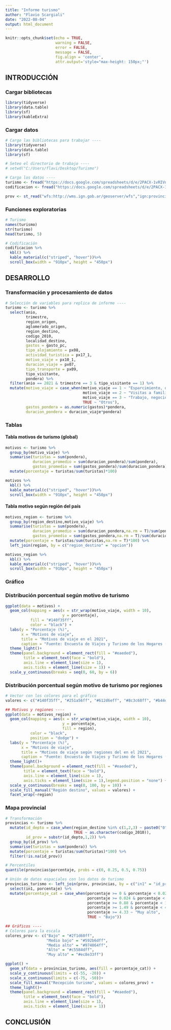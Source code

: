 ```yaml
---
title: "Informe turismo"
author: "Flavio Scargiali"
date: "2022-08-04"
output: html_document
---
```


```r
knitr::opts_chunk$set(echo = TRUE, 
                      warning = FALSE, 
                      error = FALSE,
                      message = FALSE,
                      fig.align = 'center', 
                      attr.output='style="max-height: 150px;"')
```

## INTRODUCCIÓN
### Cargar bibliotecas

```r
library(tidyverse)
library(data.table)
library(sf)
library(kableExtra)
```

### Cargar datos

```r
# Cargo las bibliotecas para trabajar ----
library(tidyverse)
library(data.table)
library(sf)

# Seteo el directorio de trabajo ----
# setwd("C:/Users/flavi/Desktop/Turismo")

# Cargo los datos ----
turismo <- fread("https://docs.google.com/spreadsheets/d/e/2PACX-1vRIVnK7Oz9tJnbCSFbFK5CNWXaNVfsWfFB4CChczPyrEn8vu2K3xxxldOFBxpMrVpnkaGf59ci-25t2/pub?gid=1213513009&single=true&output=csv", encoding = "UTF-8")
codificacion <- fread("https://docs.google.com/spreadsheets/d/e/2PACX-1vRrynUk9sYrZMkMxArp8SHGUJgLZmMe_6m_srzNW38q26TSxc28-9GnE4feRZlA8Q/pub?gid=503363995&single=true&output=csv", encoding = "UTF-8")

prov <- st_read("wfs:http://wms.ign.gob.ar/geoserver/wfs","ign:provincia") 

```

### Funciones exploratorias

```r
# Turismo
names(turismo)
str(turismo)
head(turismo, 5)

# Codificación
codificacion %>% 
  kbl() %>%
  kable_material(c("striped", "hover"))%>% 
  scroll_box(width = "910px", height = "450px")
```


## DESARROLLO
### Transformación y procesamiento de datos

```r

# Selección de variables para replica de informe ----
turismo <- turismo %>% 
  select(anio,
         trimestre, 
         region_origen,
         aglomerado_origen,
         region_destino,
         codigo_2010,
         localidad_destino,
         gastos = gasto_pc,
         tipo_alojamiento = px08,
         actividad_turistica = px17_1,
         motivo_viaje = px10_1,
         duracion_viaje = px07,
         tipo_transporte = px09,
         tipo_visitante,
         pondera) %>% 
  filter(anio == 2021 & trimestre == 3 & tipo_visitante == 1) %>% 
  mutate(motivo_viaje = case_when(motivo_viaje == 1 ~ "Esparcimiento, ocio, recreacion",
                                  motivo_viaje == 2 ~ "Visitas a familiares o amigos",
                                  motivo_viaje == 3 ~ "Trabajo, negocios, motivos profesionales",
                                  TRUE ~ "Otros"),
         gastos_pondera = as.numeric(gastos)*pondera,
         duracion_pondera = duracion_viaje*pondera) 
```

### Tablas
#### Tabla motivos de turismo (global)

```r
motivos <- turismo %>% 
  group_by(motivo_viaje) %>% 
  summarise(turistas = sum(pondera),
            duracion_promedio = sum(duracion_pondera)/sum(pondera),
            gastos_promedio = sum(gastos_pondera)/sum(duracion_pondera)) %>% 
  mutate(porcentaje = turistas/sum(turistas)*100)

motivos %>% 
  kbl() %>% 
  kable_material(c("striped", "hover"))%>% 
  scroll_box(width = "910px", height = "450px")

```

#### Tabla motivo según región del país 

```r
motivos_region <- turismo %>%
  group_by(region_destino,motivo_viaje) %>% 
  summarise(turistas = sum(pondera),
            duracion_promedio = sum(duracion_pondera,na.rm = T)/sum(pondera,na.rm = T),
            gastos_promedio = sum(gastos_pondera,na.rm = T)/sum(duracion_pondera,na.rm = T)) %>% 
  mutate(porcentaje = turistas/sum(turistas,na.rm = T)*100) %>% 
  left_join(region, by = c("region_destino" = "opcion"))

motivos_region %>%
  kbl() %>% 
  kable_material(c("striped", "hover"))%>% 
  scroll_box(width = "910px", height = "450px")
```


### Gráfico
### Distribución porcentual según motivo de turismo

```r
ggplot(data = motivos) +
  geom_col(mapping = aes(x = str_wrap(motivo_viaje, width = 10),
                         y = porcentaje),
           fill = "#140f35ff",
           color = "black") +
  labs(y = "Porcentaje (%)",
       x = "Motivos de viaje",
       title = "Motivos de viaje en el 2021",
       caption = "Fuente: Encuesta de Viajes y Turismo de los Hogares (EVyTH") +
  theme_light()+
  theme(panel.background = element_rect(fill = "#eaeded"),
        title = element_text(face = "bold"),
        axis.line = element_line(size = 1),
        axis.ticks = element_line(size = 1)) +
  scale_y_continuous(breaks = seq(0, 60, by = 6))
```

### Distribución porcentual según motivo de turismo por regiones

```r
# Vector con los colores para el gráfico
valores <- c("#140f35ff", "#251a56ff", "#612d6eff", "#8c3c68ff", "#b44d56ff", "#f4b036ff", "#f3d557ff", "#fdf8a5ff")

## Motivos y regiones ----
ggplot(data = motivos_region) +
  geom_col(mapping = aes(x = str_wrap(motivo_viaje, width = 10),
                         y = porcentaje,
                         fill = region),
           color = "black",
           position = "dodge") +
  labs(y = "Porcentaje (%)",
       x = "Motivos de viaje",
       title = "Motivos de viaje según regiones del en el 2021",
       caption = "Fuente: Encuesta de Viajes y Turismo de los Hogares (EVyTH") +
  theme_light()+
  theme(panel.background = element_rect(fill = "#eaeded"),
        title = element_text(face = "bold"),
        axis.line = element_line(size = 1),
        axis.ticks = element_line(size = 1),legend.position = "none") +
  scale_y_continuous(breaks = seq(0, 100, by = 10)) +
  scale_fill_manual("Región destino", values = valores) +
  facet_wrap(~region)
```

### Mapa provincial

```r
# Transformación
provincias <- turismo %>% 
  mutate(id_depto = case_when(region_destino %in% c(1,2,3) ~ paste0("0",codigo_2010),
                              TRUE ~ as.character(codigo_2010)),
         id_prov = substr(id_depto,1,2)) %>% 
  group_by(id_prov) %>% 
  summarise(turistas = sum(pondera)) %>% 
  mutate(porcentaje = turistas/sum(turistas)*100) %>% 
  filter(!is.na(id_prov))

# Percentiles
quantile(provincias$porcentaje, probs = c(0, 0.25, 0.5, 0.75))

# Unión de datos espaciales con los datos de turismo 
provincias_turismo <- left_join(prov, provincias, by = c("in1" = "id_prov")) %>% 
  select(in1, porcentaje) %>% 
  mutate(porcentaje_cat = case_when(porcentaje >= 0 & porcentaje < 0.024| is.na(porcentaje) ~ "Bajo",
                                    porcentaje >= 0.024 & porcentaje < 0.88 ~ "Medio bajo",
                                    porcentaje >= 0.88 & porcentaje < 1.49 ~ "Medio alto",
                                    porcentaje >= 1.49 & porcentaje < 4.33 ~ "Alto",
                                    porcentaje >= 4.33 ~ "Muy alto",
                                    TRUE ~ "Bajo"))

```


```r

## Gráficos ----
# Colores para la escala 
colores_prov <- c("Bajo" = "#2f1d60ff",
                  "Medio bajo" = "#592b6dff",
                  "Medio alto" = "#974064ff",
                  "Alto" = "#c5584dff",
                  "Muy alto" = "#ec8e33ff")

ggplot() +
  geom_sf(data = provincias_turismo, aes(fill = porcentaje_cat)) +
  scale_y_continuous(limits = c(-55, -20)) +
  scale_x_continuous(limits = c(-75, -50))+
  scale_fill_manual("Recepción turismo", values = colores_prov) +
  theme_light()+
  theme(panel.background = element_rect(fill = "#eaeded"),
        title = element_text(face = "bold"),
        axis.line = element_line(size = 1),
        axis.ticks = element_line(size = 1)) 
```


## CONCLUSIÓN

